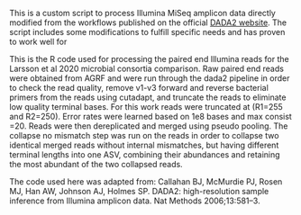 This is a custom script to process Illumina MiSeq amplicon data directly modified from the workflows published on the official [DADA2 website](https://benjjneb.github.io/dada2/index.html). The script includes some modifications to fulfill specific needs and has proven to work well for

This is the R code used for processing the paired end Illumina reads for the Larsson et al 2020 microbial consortia comparison. Raw paired end reads were obtained from AGRF and were run through the dada2 pipeline in order to check the read quality, remove v1-v3 forward and reverse bacterial primers from the reads using cutadapt, and truncate the reads to eliminate low quality terminal bases. For this work reads were truncated at (R1=255 and R2=250). Error rates were learned based on 1e8 bases and max consist =20. Reads were then dereplicated and merged using pseudo pooling. The collapse no mismatch step was run on the reads in order to collapse two identical merged reads without internal mismatches, but having different terminal lengths into one ASV, combining their abundances and retaining the most abundant of the two collapsed reads.

The code used here was adapted from:
Callahan BJ, McMurdie PJ, Rosen MJ, Han AW, Johnson AJ, Holmes SP. DADA2: high-resolution sample inference from Illumina amplicon data. Nat Methods 2006;13:581–3.
